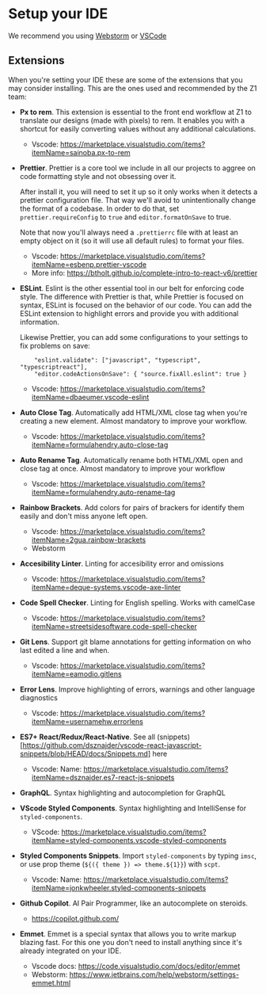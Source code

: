 # Setup your IDE

We recommend you using [Webstorm](https://www.jetbrains.com/es-es/webstorm/) or [VSCode](https://code.visualstudio.com/)



## Extensions
When you're setting your IDE these are some of the extensions that you may consider installing. This are the ones used and recommended by the Z1 team:

- **Px to rem**. This extension is essential to the front end workflow at Z1 to translate our designs (made with pixels) to rem. It enables you with a shortcut for easily converting values without any additional calculations.
	-  Vscode:  https://marketplace.visualstudio.com/items?itemName=sainoba.px-to-rem

- **Prettier**. Prettier is a core tool we include in all our projects to aggree on code formatting style and not obsessing over it. 

	After install it, you will need to set it up so it only works when it detects a prettier configuration file. That way we'll avoid to unintentionally change the format of a codebase. In order to do that, set `prettier.requireConfig` to `true` and `editor.formatOnSave` to true.

	Note that now you'll always need a `.prettierrc` file with at least an empty object on it (so it will use all default rules) to format your files.

	- Vscode: https://marketplace.visualstudio.com/items?itemName=esbenp.prettier-vscode
	- More info: https://btholt.github.io/complete-intro-to-react-v6/prettier

- **ESLint**. Eslint is the other essential tool in our belt for enforcing code style. The difference with Prettier is that, while Prettier is focused on syntax, ESLint is focused on the behavior of our code. You can add the ESLint extension to highlight errors and provide you with additional information.

	Likewise Prettier, you can add some configurations to your settings to fix problems on save:

	```
		"eslint.validate": ["javascript", "typescript", "typescriptreact"],
		"editor.codeActionsOnSave": { "source.fixAll.eslint": true }
	```

	- Vscode: https://marketplace.visualstudio.com/items?itemName=dbaeumer.vscode-eslint

- **Auto Close Tag**. Automatically add HTML/XML close tag when you're creating a new element. Almost mandatory to improve your workflow.
  - Vscode: https://marketplace.visualstudio.com/items?itemName=formulahendry.auto-close-tag

- **Auto Rename Tag**. Automatically rename both HTML/XML open and close tag at once. Almost mandatory to improve your workflow
	- Vscode: https://marketplace.visualstudio.com/items?itemName=formulahendry.auto-rename-tag

- **Rainbow Brackets**. Add colors for pairs of brackers for identify them easily and don't miss anyone left open.
	- Vscode: https://marketplace.visualstudio.com/items?itemName=2gua.rainbow-brackets
	- Webstorm

- **Accesibility Linter**. Linting for accesibility error and omissions
	- Vscode: https://marketplace.visualstudio.com/items?itemName=deque-systems.vscode-axe-linter

- **Code Spell Checker**. Linting for English spelling. Works with camelCase
	- Vscode: https://marketplace.visualstudio.com/items?itemName=streetsidesoftware.code-spell-checker
	
- **Git Lens**. Support git blame annotations for getting information on who last edited a line and when.
	- Vscode: https://marketplace.visualstudio.com/items?itemName=eamodio.gitlens

- **Error Lens**. Improve highlighting of errors, warnings and other language diagnostics
	- Vscode: https://marketplace.visualstudio.com/items?itemName=usernamehw.errorlens

- **ES7+ React/Redux/React-Native**. See all (snippets)[https://github.com/dsznajder/vscode-react-javascript-snippets/blob/HEAD/docs/Snippets.md] here
	- Vscode: Name:  https://marketplace.visualstudio.com/items?itemName=dsznajder.es7-react-js-snippets

- **GraphQL**. Syntax highlighting and autocompletion for GraphQL

- **VScode Styled Components**. Syntax highlighting and IntelliSense for `styled-components`.
	- VScode: https://marketplace.visualstudio.com/items?itemName=styled-components.vscode-styled-components

- **Styled Components Snippets**. Import `styled-components` by typing `imsc`, or use prop theme (`${({ theme }) => theme.${1}}`) with `scpt`.
	- Vscode: Name: https://marketplace.visualstudio.com/items?itemName=jonkwheeler.styled-components-snippets

- **Github Copilot**. AI Pair Programmer, like an autocomplete on steroids.
	- https://copilot.github.com/

- **Emmet**. Emmet is a special syntax that allows you to write markup blazing fast. For this one you don't need to install anything since it's already integrated on your IDE. 
	- Vscode docs: https://code.visualstudio.com/docs/editor/emmet
	- Webstorm: https://www.jetbrains.com/help/webstorm/settings-emmet.html
